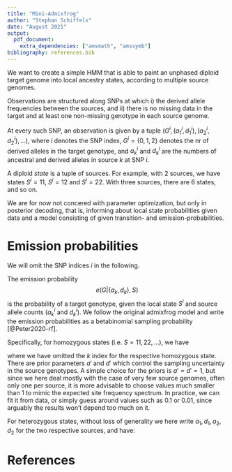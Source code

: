 ```yaml
---
title: "Mini-Admixfrog"
author: "Stephan Schiffels"
date: "August 2021"
output:
  pdf_document:
    extra_dependencies: ["amsmath", "amssymb"]
bibliography: references.bib 
---
```


We want to create a simple HMM that is able to paint an unphased diploid target genome into local ancestry states, according to multiple source genomes.

Observations are structured along SNPs at which i) the derived allele frequencies \emph{differ} between the sources, and ii) there is no missing data in the target and at least one non-missing genotype in each source genome.

At every such SNP, an observation is given by a tuple $(G^i, (a_1^i, d_1^i), (a_2^i, d_2^i), \ldots)$, where $i$ denotes the SNP index, $G^i=\{0,1,2\}$ denotes the nr of derived alleles in the target genotype, and $a_k^i$ and $d_k^i$ are the numbers of ancestral and derived alleles in source $k$ at SNP $i$.

A diploid _state_ is a tuple of sources. For example, with 2 sources, we have states $S^i=11$, $S^i=12$ and $S^i=22$. With three sources, there are 6 states, and so on.

We are for now not concered with parameter optimization, but only in posterior decoding, that is, informing about local state probabilities given data and a model consisting of given transition- and emission-probabilities.

# Emission probabilities

We will omit the SNP indices $i$ in the following.

The emission probability $$e(G|\{a_k,d_k\},S)$$ is the probability of a target genotype, given the local state $S^i$ and source allele counts ($a_k^i$ and $d_k^i$). We follow the original admixfrog model and write the emission probabilities as a betabinomial sampling probability [@Peter2020-rf]. 

Specifically, for homozygous states (i.e. $S=11,22,\ldots$), we have

\begin{equation}
e(G|a,d,S) = \binom{2}{G}\frac{B(G+d+d', 2-G+a+a')}{B(d+d'+a+a')}
\end{equation}
where we have omitted the $k$ index for the respective homozygous state. There are prior parameters $a'$ and $d'$ which control the sampling uncertainty in the source genotypes. A simple choice for the priors is $a'=d'=1$, but since we here deal mostly with the case of very few source genomes, often only one per source, it is more advisable to choose values much smaller than 1 to mimic the expected site frequency spectrum. In practice, we can fit it from data, or simply guess around values such as 0.1 or 0.01, since arguably the results won't depend too much on it.

For heterozygous states, without loss of generality we here write $a_1, d_1, a_2, d_2$ for the two respective sources, and have:

\begin{align}
  e(G=0|a_1,d_1, a_2, d_2, S) &= \frac{(a_1+a')(a_2+a')}{(d_1+d'+a_1+a')(d_2+d'+a_2+a')}\\
  e(G=1|a_1,d_1, a_2, d_2, S) &= \frac{(a_1+a')(d_2+d')+(a_2+a')(d_1+d')}
                                      {(d_1+d'+a_1+a')(d_2+d'+a_2+a')}\\
  e(G=2|a_1,d_1, a_2, d_2, S) &= \frac{(d_1+d')(d_2+d')}{(d_1+d'+a_1+a')(d_2+d'+a_2+a')}
\end{align}


# References
